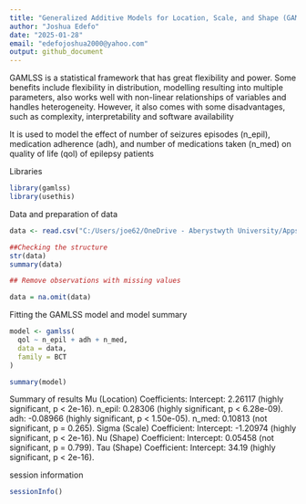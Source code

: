 ---
title: "Generalized Additive Models for Location, Scale, and Shape (GAMLSS)"
author: "Joshua Edefo"
date: "2025-01-28"
email: "edefojoshua2000@yahoo.com"
output: github_document
---
GAMLSS is a statistical framework that has great flexibility and power. Some benefits include flexibility in distribution, modelling resulting into multiple parameters, also works  well with non-linear relationships of variables and handles heterogeneity. However, it also comes with some disadvantages, such as complexity, interpretability and software availability 

It is used to model the effect of number of seizures episodes (n_epil), medication adherence (adh), and number of medications taken (n_med) on quality of life (qol) of epilepsy patients


Libraries
```{r a, message=FALSE}
library(gamlss)
library(usethis)
```

Data and preparation of data


```{r b}
data <- read.csv("C:/Users/joe62/OneDrive - Aberystwyth University/Apps/Desktop/Destop Folder/R code/ep.csv")

##Checking the structure
str(data)
summary(data)

## Remove observations with missing values

data = na.omit(data)

```

Fitting the GAMLSS model and model summary
```{r c}
model <- gamlss(
  qol ~ n_epil + adh + n_med,
  data = data,
  family = BCT
)

summary(model)

```

Summary of results
Mu (Location) Coefficients:
  Intercept: 2.26117 (highly significant, p < 2e-16).
n_epil: 0.28306 (highly significant, p < 6.28e-09).
adh: -0.08966 (highly significant, p < 1.50e-05).
n_med: 0.10813 (not significant, p = 0.265).
Sigma (Scale) Coefficient:
  Intercept: -1.20974 (highly significant, p < 2e-16).
Nu (Shape) Coefficient:
  Intercept: 0.05458 (not significant, p = 0.799).
Tau (Shape) Coefficient:
  Intercept: 34.19 (highly significant, p < 2e-16).
  
  
  session information

```{r d}
sessionInfo()
```

